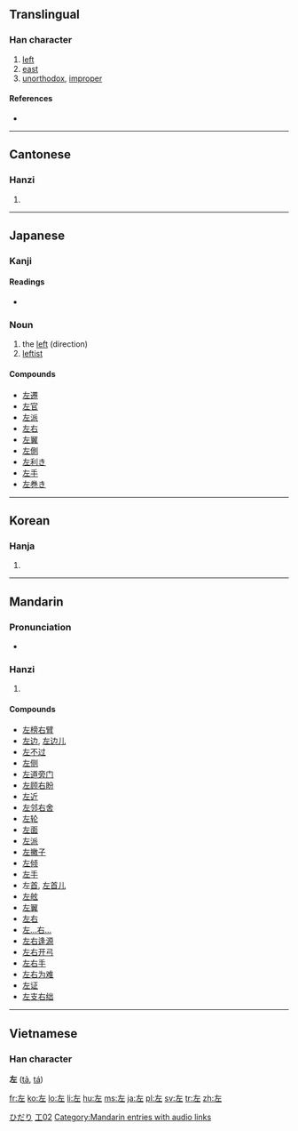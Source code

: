 ==Translingual==

===Han character===
{{Han char|rn=48|rad=工|as=02|sn=5|four=4001<sub>1</sub>|canj=大一 (KM)}}

# [[left]]
# [[east]]
# [[unorthodox]], [[improper]]

====References====
* {{Han ref|kx=0325.080|dkj=08720|dj=0626.070|hdz=10411.050|uh=5DE6|ud=24038|bh=A5AA|bd=42410}}

----

==Cantonese==

===Hanzi===
{{yue-hanzi|jyut=|y=jo2}}

# {{defn|Cantonese}}

----

==Japanese==

===Kanji===
{{ja-kanji|grade=|rs=工02}}

====Readings====
* {{ja-readings|on=[[さ]] (sa)|kun=[[ひだり]] (hidari), [[もとる]] (motoru), [[たすける]] (tasukeru)}}

===Noun===
{{ja-noun|k|hira=ひだり|rom=hidari}}

# the [[left]] (direction)
# [[leftist]]

====Compounds====
* [[左遷]]
* [[左官]]
* [[左派]]
* [[左右]]
* [[左翼]]
* [[左側]]
* [[左利き]]
* [[左手]]
* [[左巻き]]

[[Category:1000 Japanese basic words|ひだり]]
[[Category:Grade 1 kanji|工02]]

----

==Korean==

===Hanja===
{{ko-hanja|hangeul=좌|eumhun=左|rv=jwa|mr=chwa}}

# {{defn|Korean}}

----

==Mandarin==

===Pronunciation===
*{{audio|zh-zuǒ.ogg|audio}}

===Hanzi===
{{cmn-hanzi|pin=[[zuǒ]] ([[zuo3]])|wg=tso<sup>3</sup>}}

# {{defn|Mandarin}}

====Compounds====
* [[左榜右臂]]
* [[左边]], [[左边儿]]
* [[左不过]]
* [[左侧]]
* [[左道旁门]]
* [[左顾右盼]]
* [[左近]]
* [[左邻右舍]]
* [[左轮]]
* [[左面]]
* [[左派]]
* [[左撇子]]
* [[左倾]]
* [[左手]]
* 左[[首]], [[左首儿]]
* [[左舷]]
* [[左翼]]
* [[左右]]
* [[左…右…]]
* [[左右逢源]]
* [[左右开弓]]
* [[左右手]]
* [[左右为难]]
* [[左证]]
* [[左支右绌]]

[[Category:Mandarin entries with audio links]]

----

==Vietnamese==
===Han character===
'''左''' ([[tả]], [[tá]])

[[fr:左]]
[[ko:左]]
[[lo:左]]
[[li:左]]
[[hu:左]]
[[ms:左]]
[[ja:左]]
[[pl:左]]
[[sv:左]]
[[tr:左]]
[[zh:左]]